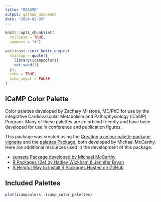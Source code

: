 ```yaml
---
title: "README"
output: github_document
date: "2024-02-05"
---
```


```r
knitr::opts_chunk$set(
  collapse = TRUE,
  comment = "#")

asciicast::init_knitr_engine(
  startup = quote({
    library(icampcolors)
    set.seed(1)
  }), 
  echo = TRUE, 
  echo_input = FALSE
)
```

## iCaMP Color Palette

Color palettes developed by Zachary Milstone, MD/PhD for use by the integrative Cardiovascular Metabolism and Pathophysiology (iCaMP) Program. Many of these palettes are colorblind friendly and have been developed for use in conference and publication figures.

This package was created using the [Creating a colour palette package vignette](https://mccarthy-m-g.github.io/palettes/articles/creating-packages.html) and the [palettes Package](https://mccarthy-m-g.github.io/palettes/index.html), both developed by Michael McCarthy. Here are additional resources used in the development of this package:

- [sunsets Package developed by Michael McCarthy](https://github.com/mccarthy-m-g/sunsets)
- [R Packages (2e) by Hadley Wickham & Jennifer Bryan](https://r-pkgs.org/)
- [A Helpful Way to Install R Packages Hosted on GitHub](https://cran.r-project.org/web/packages/githubinstall/vignettes/githubinstall.html)


## Included Palettes
```r
plot(icampcolors::icamp_color_palettes)
```
